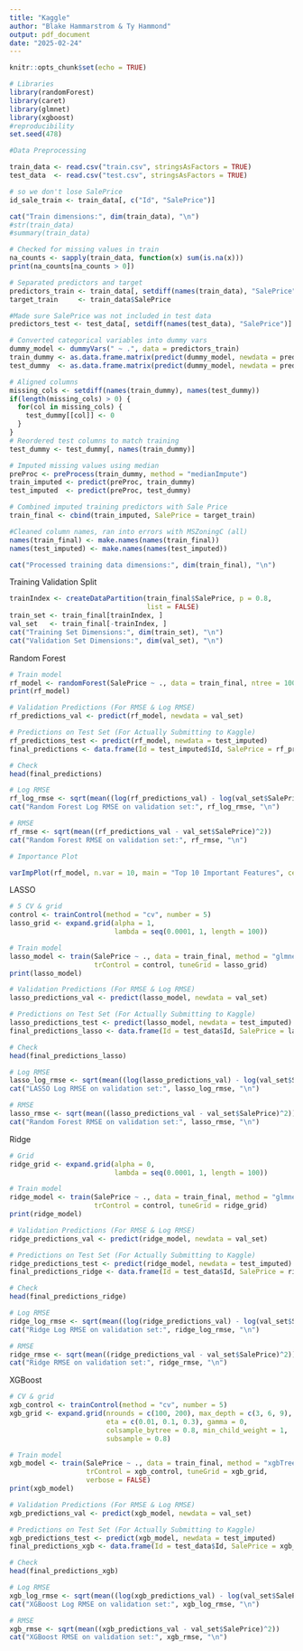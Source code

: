 ---
title: "Kaggle"
author: "Blake Hammarstrom & Ty Hammond"
output: pdf_document
date: "2025-02-24"
---

```{r setup, include=FALSE}
knitr::opts_chunk$set(echo = TRUE)
```

```{r}
# Libraries
library(randomForest)
library(caret)
library(glmnet)
library(xgboost)
#reproducibility
set.seed(478)
```

```{r}
#Data Preprocessing

train_data <- read.csv("train.csv", stringsAsFactors = TRUE)
test_data  <- read.csv("test.csv", stringsAsFactors = TRUE)

# so we don't lose SalePrice
id_sale_train <- train_data[, c("Id", "SalePrice")]

cat("Train dimensions:", dim(train_data), "\n")
#str(train_data)
#summary(train_data)

# Checked for missing values in train
na_counts <- sapply(train_data, function(x) sum(is.na(x)))
print(na_counts[na_counts > 0])

# Separated predictors and target
predictors_train <- train_data[, setdiff(names(train_data), "SalePrice")]
target_train     <- train_data$SalePrice

#Made sure SalePrice was not included in test data 
predictors_test <- test_data[, setdiff(names(test_data), "SalePrice")]

# Converted categorical variables into dummy vars
dummy_model <- dummyVars(" ~ .", data = predictors_train)
train_dummy <- as.data.frame.matrix(predict(dummy_model, newdata = predictors_train))
test_dummy  <- as.data.frame.matrix(predict(dummy_model, newdata = predictors_test))

# Aligned columns
missing_cols <- setdiff(names(train_dummy), names(test_dummy))
if(length(missing_cols) > 0) {
  for(col in missing_cols) {
    test_dummy[[col]] <- 0
  }
}
# Reordered test columns to match training
test_dummy <- test_dummy[, names(train_dummy)]

# Imputed missing values using median 
preProc <- preProcess(train_dummy, method = "medianImpute")
train_imputed <- predict(preProc, train_dummy)
test_imputed  <- predict(preProc, test_dummy)

# Combined imputed training predictors with Sale Price
train_final <- cbind(train_imputed, SalePrice = target_train)

#Cleaned column names, ran into errors with MSZoningC (all)
names(train_final) <- make.names(names(train_final))
names(test_imputed) <- make.names(names(test_imputed))

cat("Processed training data dimensions:", dim(train_final), "\n")
```

Training Validation Split
```{r}
trainIndex <- createDataPartition(train_final$SalePrice, p = 0.8, 
                                  list = FALSE)
train_set <- train_final[trainIndex, ]
val_set   <- train_final[-trainIndex, ]
cat("Training Set Dimensions:", dim(train_set), "\n")
cat("Validation Set Dimensions:", dim(val_set), "\n")
```

Random Forest

```{r}
# Train model
rf_model <- randomForest(SalePrice ~ ., data = train_final, ntree = 100)
print(rf_model)

# Validation Predictions (For RMSE & Log RMSE)
rf_predictions_val <- predict(rf_model, newdata = val_set)

# Predictions on Test Set (For Actually Submitting to Kaggle)
rf_predictions_test <- predict(rf_model, newdata = test_imputed)
final_predictions <- data.frame(Id = test_imputed$Id, SalePrice = rf_predictions_test)

# Check
head(final_predictions)

# Log RMSE
rf_log_rmse <- sqrt(mean((log(rf_predictions_val) - log(val_set$SalePrice))^2))
cat("Random Forest Log RMSE on validation set:", rf_log_rmse, "\n")

# RMSE
rf_rmse <- sqrt(mean((rf_predictions_val - val_set$SalePrice)^2))
cat("Random Forest RMSE on validation set:", rf_rmse, "\n")

# Importance Plot

varImpPlot(rf_model, n.var = 10, main = "Top 10 Important Features", cex = 0.8)
```

LASSO

```{r}
# 5 CV & grid
control <- trainControl(method = "cv", number = 5)
lasso_grid <- expand.grid(alpha = 1, 
                          lambda = seq(0.0001, 1, length = 100))

# Train model
lasso_model <- train(SalePrice ~ ., data = train_final, method = "glmnet",
                     trControl = control, tuneGrid = lasso_grid)
print(lasso_model)

# Validation Predictions (For RMSE & Log RMSE)
lasso_predictions_val <- predict(lasso_model, newdata = val_set)

# Predictions on Test Set (For Actually Submitting to Kaggle)
lasso_predictions_test <- predict(lasso_model, newdata = test_imputed)
final_predictions_lasso <- data.frame(Id = test_data$Id, SalePrice = lasso_predictions_test)

# Check
head(final_predictions_lasso)

# Log RMSE
lasso_log_rmse <- sqrt(mean((log(lasso_predictions_val) - log(val_set$SalePrice))^2))
cat("LASSO Log RMSE on validation set:", lasso_log_rmse, "\n")

# RMSE
lasso_rmse <- sqrt(mean((lasso_predictions_val - val_set$SalePrice)^2))
cat("Random Forest RMSE on validation set:", lasso_rmse, "\n")
```

Ridge

```{r}
# Grid
ridge_grid <- expand.grid(alpha = 0, 
                          lambda = seq(0.0001, 1, length = 100))

# Train model
ridge_model <- train(SalePrice ~ ., data = train_final, method = "glmnet",
                     trControl = control, tuneGrid = ridge_grid)
print(ridge_model)

# Validation Predictions (For RMSE & Log RMSE)
ridge_predictions_val <- predict(ridge_model, newdata = val_set)

# Predictions on Test Set (For Actually Submitting to Kaggle)
ridge_predictions_test <- predict(ridge_model, newdata = test_imputed)
final_predictions_ridge <- data.frame(Id = test_data$Id, SalePrice = ridge_predictions_test)

# Check
head(final_predictions_ridge)

# Log RMSE
ridge_log_rmse <- sqrt(mean((log(ridge_predictions_val) - log(val_set$SalePrice))^2))
cat("Ridge Log RMSE on validation set:", ridge_log_rmse, "\n")

# RMSE
ridge_rmse <- sqrt(mean((ridge_predictions_val - val_set$SalePrice)^2))
cat("Ridge RMSE on validation set:", ridge_rmse, "\n")
```

XGBoost

```{r}
# CV & grid
xgb_control <- trainControl(method = "cv", number = 5)
xgb_grid <- expand.grid(nrounds = c(100, 200), max_depth = c(3, 6, 9),
                        eta = c(0.01, 0.1, 0.3), gamma = 0,
                        colsample_bytree = 0.8, min_child_weight = 1,
                        subsample = 0.8)

# Train model
xgb_model <- train(SalePrice ~ ., data = train_final, method = "xgbTree",
                   trControl = xgb_control, tuneGrid = xgb_grid, 
                   verbose = FALSE)
print(xgb_model)

# Validation Predictions (For RMSE & Log RMSE)
xgb_predictions_val <- predict(xgb_model, newdata = val_set)

# Predictions on Test Set (For Actually Submitting to Kaggle)
xgb_predictions_test <- predict(xgb_model, newdata = test_imputed)
final_predictions_xgb <- data.frame(Id = test_data$Id, SalePrice = xgb_predictions_test)

# Check
head(final_predictions_xgb)

# Log RMSE
xgb_log_rmse <- sqrt(mean((log(xgb_predictions_val) - log(val_set$SalePrice))^2))
cat("XGBoost Log RMSE on validation set:", xgb_log_rmse, "\n")

# RMSE
xgb_rmse <- sqrt(mean((xgb_predictions_val - val_set$SalePrice)^2))
cat("XGBoost RMSE on validation set:", xgb_rmse, "\n")
```
